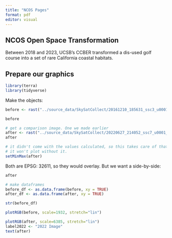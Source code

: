 ```yaml
---
title: "NCOS Pages"
format: pdf
editor: visual
---
```


## NCOS Open Space Transformation

Between 2018 and 2023, UCSB's CCBER transformed a dis-used golf course into a set of rare California coastal habitats.

## Prepare our graphics

```r
library(terra)
library(tidyverse)
```

Make the objects:

```r
before <- rast("../source_data/SkySatCollect/20161210_185631_ssc3_u0001_pansharpened_clip.tif")

before
```

```r
# get a comparison image. One we made earlier
after <- rast("../source_data/SkySatCollect/20220627_214052_ssc7_u0001_pansharpened_clip.tif")
after
```

```r
# it didn't come with the values calculated, so this takes care of that
# it won't plot without it.
setMinMax(after)
```

Both are EPSG: 32611, so they would overlay. But we want a side-by-side:

```r
after
```

```r
# make dataframes
before_df <- as.data.frame(before, xy = TRUE)
after_df <- as.data.frame(after, xy = TRUE)

str(before_df)

```

```r
plotRGB(before, scale=1932, stretch="lin")
```

```r
plotRGB(after, scale=6385, stretch="lin")
label2022 <- "2022 Image"
text(after)
```
